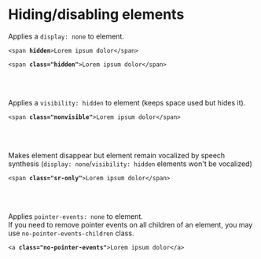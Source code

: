 
<Meta title="CSS / Front-End helpers / Hiding - Disabling elements" />

# Hiding/disabling elements


<div class="flex flex-spacebetween mb2 onmobile-flex-column">
  <div class="w49 flex-self-vcenter">
    Applies a <code>display: none</code> to element.
  </div>
  <div class="w49">
    <pre class=" language-markup prismjs"><code>&lt;span <strong>hidden</strong>&gt;Lorem ipsum dolor&lt;/span&gt;<br />
&lt;span <strong>class="hidden"</strong>&gt;Lorem ipsum dolor&lt;/span&gt;
</code></pre>
  </div>
</div>

<br /><br />

<div class="flex flex-spacebetween mb2 onmobile-flex-column">
  <div class="w49 flex-self-vcenter">
    Applies a <code>visibility: hidden</code> to element (keeps space used but hides it).
  </div>
  <div class="w49">
    <pre class=" language-markup prismjs"><code>&lt;span <strong>class="nonvisible"</strong>&gt;Lorem ipsum dolor&lt;/span&gt;
</code></pre>
  </div>
</div>

<br /><br />

<div class="flex flex-spacebetween mb2 onmobile-flex-column">
  <div class="w49 flex-self-vcenter">
    Makes element disappear but element remain vocalized by speech synthesis (<code>display: none</code>/<code>visibility: hidden</code> elements won't be vocalized)
  </div>
  <div class="w49">
    <pre class=" language-markup prismjs"><code>&lt;span <strong>class="sr-only"</strong>&gt;Lorem ipsum dolor&lt;/span&gt;
</code></pre>
  </div>
</div>

<br /><br />

<div class="flex flex-spacebetween mb2 onmobile-flex-column">
  <div class="w49 flex-self-vcenter">
    Applies <code>pointer-events: none</code> to element.<br />
    If you need to remove pointer events on all children of an element, you may use <code>no-pointer-events-children</code> class.
  </div>
  <div class="w49">
    <pre class=" language-markup prismjs"><code>&lt;a <strong>class="no-pointer-events"</strong>&gt;Lorem ipsum dolor&lt;/a&gt;
</code></pre>
  </div>
</div>
